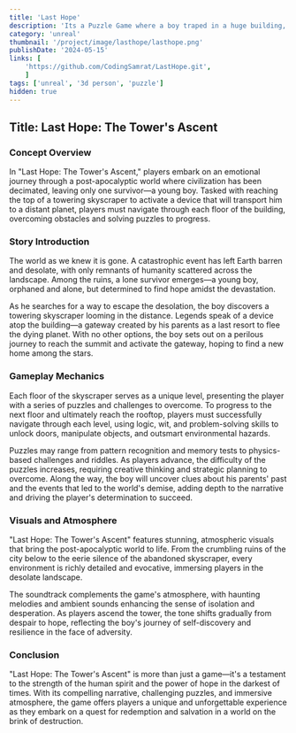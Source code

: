 ```yaml
---
title: 'Last Hope'
description: 'Its a Puzzle Game where a boy traped in a huge building, and he has to solve puzzles to reach to the next flore of the building.'
category: 'unreal'
thumbnail: '/project/image/lasthope/lasthope.png'
publishDate: '2024-05-15'
links: [
    'https://github.com/CodingSamrat/LastHope.git',  
    ]
tags: ['unreal', '3d person', 'puzzle']
hidden: true
---
```




## Title: Last Hope: The Tower's Ascent

### Concept Overview 
In "Last Hope: The Tower's Ascent," players embark on an emotional journey through a post-apocalyptic world where civilization has been decimated, leaving only one survivor—a young boy. Tasked with reaching the top of a towering skyscraper to activate a device that will transport him to a distant planet, players must navigate through each floor of the building, overcoming obstacles and solving puzzles to progress.

### Story Introduction 
The world as we knew it is gone. A catastrophic event has left Earth barren and desolate, with only remnants of humanity scattered across the landscape. Among the ruins, a lone survivor emerges—a young boy, orphaned and alone, but determined to find hope amidst the devastation.

As he searches for a way to escape the desolation, the boy discovers a towering skyscraper looming in the distance. Legends speak of a device atop the building—a gateway created by his parents as a last resort to flee the dying planet. With no other options, the boy sets out on a perilous journey to reach the summit and activate the gateway, hoping to find a new home among the stars.

### Gameplay Mechanics 
Each floor of the skyscraper serves as a unique level, presenting the player with a series of puzzles and challenges to overcome. To progress to the next floor and ultimately reach the rooftop, players must successfully navigate through each level, using logic, wit, and problem-solving skills to unlock doors, manipulate objects, and outsmart environmental hazards.

Puzzles may range from pattern recognition and memory tests to physics-based challenges and riddles. As players advance, the difficulty of the puzzles increases, requiring creative thinking and strategic planning to overcome. Along the way, the boy will uncover clues about his parents' past and the events that led to the world's demise, adding depth to the narrative and driving the player's determination to succeed.

### Visuals and Atmosphere 
"Last Hope: The Tower's Ascent" features stunning, atmospheric visuals that bring the post-apocalyptic world to life. From the crumbling ruins of the city below to the eerie silence of the abandoned skyscraper, every environment is richly detailed and evocative, immersing players in the desolate landscape.

The soundtrack complements the game's atmosphere, with haunting melodies and ambient sounds enhancing the sense of isolation and desperation. As players ascend the tower, the tone shifts gradually from despair to hope, reflecting the boy's journey of self-discovery and resilience in the face of adversity.

### Conclusion 
"Last Hope: The Tower's Ascent" is more than just a game—it's a testament to the strength of the human spirit and the power of hope in the darkest of times. With its compelling narrative, challenging puzzles, and immersive atmosphere, the game offers players a unique and unforgettable experience as they embark on a quest for redemption and salvation in a world on the brink of destruction.